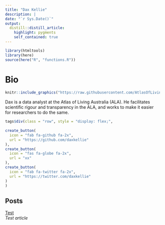 ```yaml
---
title: "Dax Kellie"
description: |
date: "`r Sys.Date()`"
output: 
  distill::distill_article:
    highlight: pygments
    self_contained: true
---
```

```r
library(htmltools)
library(here)
source(here("R", "functions.R"))
```
# Bio
:::float-image
```r
knitr::include_graphics("https://raw.githubusercontent.com/AtlasOfLivingAustralia/SDS_website/main/images/people/dax.jpg")
```
Dax is a data analyst at the Atlas of Living Australia (ALA). He facilitates scientific rigour and transparency in the ALA, and works to make it easier for researchers to do the same.
```r
tags$div(class = "row", style = "display: flex;",
         
create_button(
  icon = "fab fa-github fa-2x",
  url = "https://github.com/daxkellie"
),
create_button(
  icon = "fas fa-globe fa-2x",
  url = "xx"
),
create_button(
  icon = "fab fa-twitter fa-2x",
  url = "https://twitter.com/daxkellie"
)
)
```
:::
<h2>Posts</h2>

<a href='/Users/wes186/Documents/Work/Development/AtlasOfLivingAustralia/website_SDS/SDS_website/_site/posts/test/index.html'>Test</a><br><em>Test article</em><br><br>
